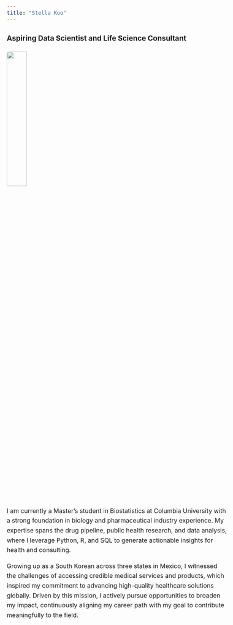 ```yaml
---
title: "Stella Koo"
---
```

<style>
body {
    font-size: 16px; 
    line-height: 1.6; 
}
</style>

### Aspiring Data Scientist and Life Science Consultant
<img src="stella-koo.jpg" style="width: 30%; border-radius: 8px;">

I am currently a Master’s student in Biostatistics at Columbia University with a strong foundation in biology and pharmaceutical industry experience. My expertise spans the drug pipeline, public health research, and data analysis, where I leverage Python, R, and SQL to generate actionable insights for health and consulting. 

Growing up as a South Korean across three states in Mexico, I witnessed the challenges of accessing credible medical services and products, which inspired my commitment to advancing high-quality healthcare solutions globally. Driven by this mission, I actively pursue opportunities to broaden my impact, continuously aligning my career path with my goal to contribute meaningfully to the field.